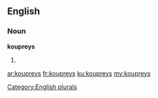==English==

===Noun===
'''koupreys'''

# {{plural of|kouprey}}

[[Category:English plurals]]

[[ar:koupreys]]
[[fr:koupreys]]
[[ku:koupreys]]
[[my:koupreys]]